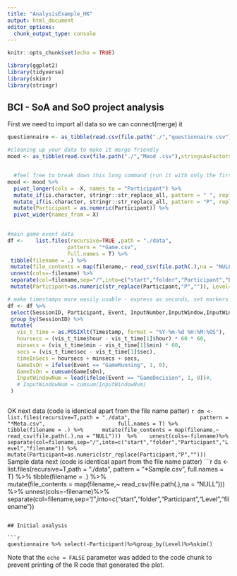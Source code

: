 ```yaml
---
title: "AnalysisExample_HK"
output: html_document
editor_options: 
  chunk_output_type: console
---
```


```r
knitr::opts_chunk$set(echo = TRUE)

library(ggplot2)
library(tidyverse)
library(skimr)
library(stringr)

```

## BCI - SoA and SoO project analysis
First we need to import all data so we can connect(merge) it

```r
questionnaire <- as_tibble(read.csv(file.path("./","questionnaire.csv")))

#cleaning up your data to make it merge friendly
mood <- as_tibble(read.csv(file.path("./","Mood .csv"),stringsAsFactors=FALSE)) %>% mutate_if(is.character, stringr::str_replace_all, pattern = " ", replacement = "_")


  #feel free to break down this long command (run it with only the first lines and see how each additional pipe %>% changes the data)
mood <- mood %>%
  pivot_longer(cols = -X, names_to = "Participant") %>%  
  mutate_if(is.character, stringr::str_replace_all, pattern = " ", replacement = "_") %>%
  mutate_if(is.character, stringr::str_replace_all, pattern = "P", replacement = "") %>%
  mutate(Participant = as.numeric(Participant)) %>%
  pivot_wider(names_from = X)
 
 ```
 ```r
 
 #main game event data
 df <-    list.files(recursive=TRUE ,path = "./data",
                    pattern = "*Game.csv", 
                    full.names = T) %>% 
  tibble(filename = .) %>%   
  mutate(file_contents = map(filename,~ read_csv(file.path(.),na = "NULL")))  %>% 
  unnest(cols=-filename) %>% 
  separate(col=filename,sep="/",into=c("start","folder","Participant","Level","filename")) %>%
  mutate(Participant=as.numeric(str_replace(Participant,"P","")), Level=as.factor(Level))

 # make timestamps more easily usable - express as seconds, set markers when input windows attempts start/end
df <- df %>%
  select(SessionID, Participant, Event, InputNumber,InputWindow,InputWindowOrder,TrialResult)
  group_by(SessionID) %>%
  mutate(
    vis_t_time = as.POSIXlt(Timestamp, format = "%Y-%m-%d %H:%M:%OS"),
    hoursecs = (vis_t_time$hour - vis_t_time[1]$hour) * 60 * 60,
    minsecs = (vis_t_time$min - vis_t_time[1]$min) * 60,
    secs = (vis_t_time$sec - vis_t_time[1]$sec),
    timeInSecs = hoursecs + minsecs + secs,
    GameIsOn = ifelse(Event == "GameRunning", 1, 0),
    GameIsOn = cumsum(GameIsOn),
    InputWindowNum = lead(ifelse(Event == "GameDecision", 1, 0))#,
    # InputWindowNum = cumsum(InputWindowNum)
  )
 


```
OK next data (code is identical apart from the file name patter)
 ```r
  
dm <-     list.files(recursive=T,path = "./data",
                     pattern = "*Meta.csv", 
                     full.names = T) %>% 
  tibble(filename = .) %>%   
  mutate(file_contents = map(filename,~ read_csv(file.path(.),na = "NULL")))  %>% 
  unnest(cols=-filename)%>% 
  separate(col=filename,sep="/",into=c("start","folder","Participant","Level","filename")) %>%
  mutate(Participant=as.numeric(str_replace(Participant,"P","")))
```
Sample  data next (code is identical apart from the file name patter)
 ```r
 
ds <- list.files(recursive=T,path = "./data",
              pattern = "*Sample.csv", 
              full.names = T) %>% 
  tibble(filename = .) %>%   
  mutate(file_contents = map(filename,~ read_csv(file.path(.),na = "NULL")))  %>% 
  unnest(cols=-filename)%>% 
  separate(col=filename,sep="/",into=c("start","folder","Participant","Level","filename"))
 
```

## Initial analysis

```r
questionnaire %>% select(-Participant)%>%group_by(Level)%>%skim()

```

Note that the `echo = FALSE` parameter was added to the code chunk to prevent printing of the R code that generated the plot.
